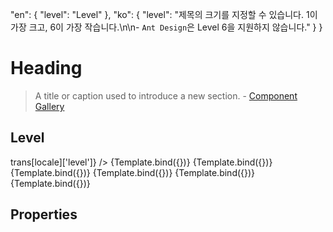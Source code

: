 


<Meta
  title="Tokens/Heading"
  component={Heading}
/>


  "en": {
    "level": "Level"
  },
  "ko": {
    "level": "제목의 크기를 지정할 수 있습니다. 1이 가장 크고, 6이 가장 작습니다.\n\n- `Ant Design`은 Level 6을 지원하지 않습니다."
  }
}

# Heading

> A title or caption used to introduce a new section. - [Component Gallery](https://component.gallery/components/heading/)

## Level

<Story name="Description Level">
  <Translation render={locale => trans[locale]['level']} />
</Story>

<Canvas isColumn>
  <Story
    name="Level 1"
    args={{
      level: 1,
      children: 'Level 1'
    }}>
    {Template.bind({})}
  </Story>
  <Story
    name="Level 2"
    args={{
      level: 2,
      children: 'Level 2'
    }}>
    {Template.bind({})}
  </Story>
  <Story
    name="Level 3"
    args={{
      level: 3,
      children: 'Level 3'
    }}>
    {Template.bind({})}
  </Story>
  <Story
    name="Level 4"
    args={{
      level: 4,
      children: 'Level 4'
    }}>
    {Template.bind({})}
  </Story>
  <Story
    name="Level 5"
    args={{
      level: 5,
      children: 'Level 5'
    }}>
    {Template.bind({})}
  </Story>
  <Story
    name="Level 6"
    args={{
      level: 6,
      children: 'Level 6'
    }}>
    {Template.bind({})}
  </Story>
</Canvas>

## Properties

<ArgsTable />